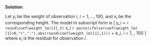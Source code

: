 
\color{blue}

**Solution**:

Let $y_i$ be the weight of observation $i$, $i = 1, \dots, 100$, and $x_i$ be the corresponding height. The model in subscript form is 
\[
y_i =  `r round(coef(weight_lm)[2],2)` \times x_i 
`r paste(ifelse(coef(weight_lm)[1]>0,"+","-"),abs(round(coef(weight_lm)[1],1)))` 
+ e_i, \quad i = 1, \dots, 100
\]
where $e_i$ is the residual for observation $i$.

\color{black}

